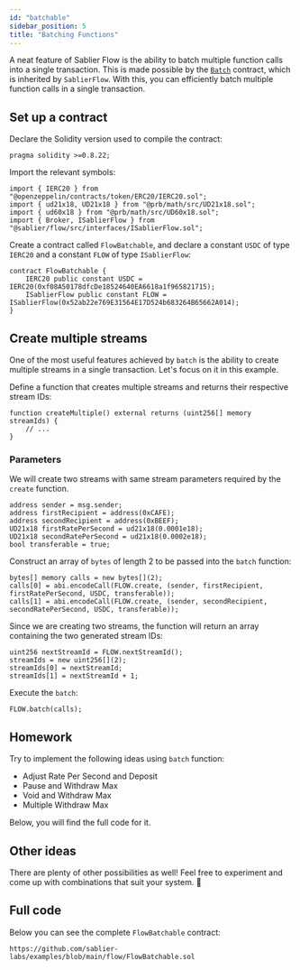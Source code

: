 ```yaml
---
id: "batchable"
sidebar_position: 5
title: "Batching Functions"
---
```



A neat feature of Sablier Flow is the ability to batch multiple function calls into a single transaction. This is made
possible by the [`Batch`](/reference/flow/contracts/abstracts/abstract.Batch) contract, which is inherited by
`SablierFlow`. With this, you can efficiently batch multiple function calls in a single transaction.

<CautionNonProduction />

## Set up a contract

Declare the Solidity version used to compile the contract:

```solidity
pragma solidity >=0.8.22;
```

Import the relevant symbols:

```solidity
import { IERC20 } from "@openzeppelin/contracts/token/ERC20/IERC20.sol";
import { ud21x18, UD21x18 } from "@prb/math/src/UD21x18.sol";
import { ud60x18 } from "@prb/math/src/UD60x18.sol";
import { Broker, ISablierFlow } from "@sablier/flow/src/interfaces/ISablierFlow.sol";
```

Create a contract called `FlowBatchable`, and declare a constant `USDC` of type `IERC20` and a constant `FLOW` of type
`ISablierFlow`:

```solidity
contract FlowBatchable {
    IERC20 public constant USDC = IERC20(0xf08A50178dfcDe18524640EA6618a1f965821715);
    ISablierFlow public constant FLOW = ISablierFlow(0x52ab22e769E31564E17D524b683264B65662A014);
}
```

<HardcodedDemonstration protocol="Flow" />

## Create multiple streams

One of the most useful features achieved by `batch` is the ability to create multiple streams in a single transaction.
Let's focus on it in this example.

Define a function that creates multiple streams and returns their respective stream IDs:

```solidity
function createMultiple() external returns (uint256[] memory streamIds) {
    // ...
}
```

### Parameters

We will create two streams with same stream parameters required by the `create` function.

```solidity
address sender = msg.sender;
address firstRecipient = address(0xCAFE);
address secondRecipient = address(0xBEEF);
UD21x18 firstRatePerSecond = ud21x18(0.0001e18);
UD21x18 secondRatePerSecond = ud21x18(0.0002e18);
bool transferable = true;
```

Construct an array of `bytes` of length 2 to be passed into the `batch` function:

```solidity
bytes[] memory calls = new bytes[](2);
calls[0] = abi.encodeCall(FLOW.create, (sender, firstRecipient, firstRatePerSecond, USDC, transferable));
calls[1] = abi.encodeCall(FLOW.create, (sender, secondRecipient, secondRatePerSecond, USDC, transferable));
```

Since we are creating two streams, the function will return an array containing the two generated stream IDs:

```solidity
uint256 nextStreamId = FLOW.nextStreamId();
streamIds = new uint256[](2);
streamIds[0] = nextStreamId;
streamIds[1] = nextStreamId + 1;
```

Execute the `batch`:

```solidity
FLOW.batch(calls);
```

## Homework

Try to implement the following ideas using `batch` function:

- Adjust Rate Per Second and Deposit
- Pause and Withdraw Max
- Void and Withdraw Max
- Multiple Withdraw Max

Below, you will find the full code for it.

## Other ideas

There are plenty of other possibilities as well! Feel free to experiment and come up with combinations that suit your
system. 🚀

## Full code

Below you can see the complete `FlowBatchable` contract:

```solidity reference title="Flow Batchable"
https://github.com/sablier-labs/examples/blob/main/flow/FlowBatchable.sol
```
